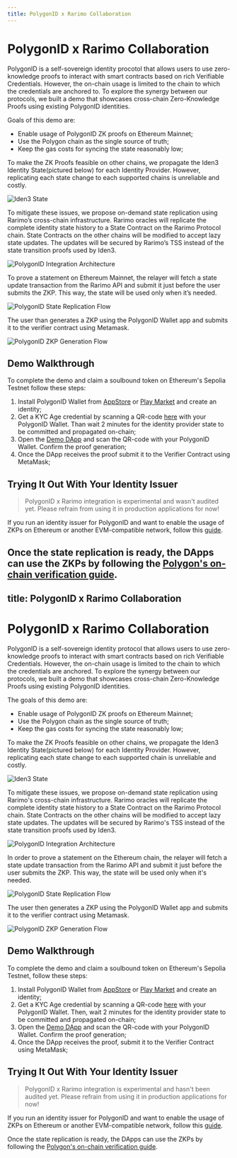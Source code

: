 ```yaml
---
title: PolygonID x Rarimo Collaboration
---
```


# PolygonID x Rarimo Collaboration
PolygonID is a self-sovereign identity procotol that allows users to use zero-knowledge proofs to interact with smart contracts based on rich Verifiable Credentials. However, the on-chain usage is limited to the chain to which the credentials are anchored to. To explore the synergy between our protocols, we built a demo that showcases cross-chain Zero-Knowledge Proofs using existing PolygonID identities.

Goals of this demo are:
- Enable usage of PolygonID ZK proofs on Ethereum Mainnet;
- Use the Polygon chain as the single source of truth;
- Keep the gas costs for syncing the state reasonably low;

To make the ZK Proofs feasible on other chains, we propagate the Iden3 Identity State(pictured below) for each Identity Provider. However, replicating each state change to each supported chains is unreliable and costly.

![Iden3 State](/img/iden3-state.png)

To mitigate these issues, we propose on-demand state replication using Rarimo’s cross-chain infrastructure. Rarimo oracles will replicate the complete identity state history to a State Contract on the Rarimo Protocol chain. State Contracts on the other chains will be modified to accept lazy state updates. The updates will be secured by Rarimo’s TSS instead of the state transition proofs used by Iden3.

![PolygonID Integration Architecture](/img/polygon-id-integration.png)

To prove a statement on Ethereum Mainnet, the relayer will fetch a state update transaction from the Rarimo API and submit it just before the user submits the ZKP. This way, the state will be used only when it’s needed.

![PolygonID State Replication Flow](/img/polygon-id-state-replication.png)

The user than generates a ZKP using the PolygonID Wallet app and submits it to the verifier contract using Metamask.

![PolygonID ZKP Generation Flow](/img/polygon-id-zkp-flow.png)



## Demo Walkthrough

To complete the demo and claim a soulbound token on Ethereum's Sepolia Testnet follow these steps:
1. Install PolygonID Wallet from [AppStore](https://apps.apple.com/us/app/polygon-id/id1629870183) or [Play Market](https://play.google.com/store/apps/details?id=com.polygonid.wallet&hl=en_US) and create an identity;
2. Get a KYC Age credential by scanning a QR-code [here](https://admin-panel.polygon.mainnet-beta.rarimo.com/credentials/scan-link/ade26bde-af43-445b-be72-907693fe6cfd) with your PolygonID Wallet. Than wait 2 minutes for the identity provider state to be committed and propagated on-chain;
3. Open the [Demo DApp](https://polygon.mainnet-beta.rarimo.com/) and scan the QR-code with your PolygonID Wallet. Confirm the proof generation;
4. Once the DApp receives the proof submit it to the Verifier Contract using MetaMask;

## Trying It Out With Your Identity Issuer

>PolygonID x Rarimo integration is experimental and wasn't audited yet. Please refrain from using it in production applications for now!

If you run an identity issuer for PolygonID and want to enable the usage of ZKPs on Ethereum or another EVM-compatible network, follow this [guide](/how-to-guides/polygon-id-state-replication).

Once the state replication is ready, the DApps can use the ZKPs by following the [Polygon's on-chain verification guide](https://0xpolygonid.github.io/tutorials/verifier/on-chain-verification/overview/#on-chain-verification-flow).
---
title: PolygonID x Rarimo Collaboration
---

# PolygonID x Rarimo Collaboration
PolygonID is a self-sovereign identity protocol that allows users to use zero-knowledge proofs to interact with smart contracts based on rich Verifiable Credentials. However, the on-chain usage is limited to the chain to which the credentials are anchored. To explore the synergy between our protocols, we built a demo that showcases cross-chain Zero-Knowledge Proofs using existing PolygonID identities.

The goals of this demo are:
- Enable usage of PolygonID ZK proofs on Ethereum Mainnet;
- Use the Polygon chain as the single source of truth;
- Keep the gas costs for syncing the state reasonably low;

To make the ZK Proofs feasible on other chains, we propagate the Iden3 Identity State(pictured below) for each Identity Provider. However, replicating each state change to each supported chain is unreliable and costly.

![Iden3 State](/img/iden3-state.png)

To mitigate these issues, we propose on-demand state replication using Rarimo's cross-chain infrastructure. Rarimo oracles will replicate the complete identity state history to a State Contract on the Rarimo Protocol chain. State Contracts on the other chains will be modified to accept lazy state updates. The updates will be secured by Rarimo's TSS instead of the state transition proofs used by Iden3.

![PolygonID Integration Architecture](/img/polygon-id-integration.png)

In order to prove a statement on the Ethereum chain, the relayer will fetch a state update transaction from the Rarimo API and submit it just before the user submits the ZKP. This way, the state will be used only when it's needed.

![PolygonID State Replication Flow](/img/polygon-id-state-replication.png)

The user then generates a ZKP using the PolygonID Wallet app and submits it to the verifier contract using Metamask.

![PolygonID ZKP Generation Flow](/img/polygon-id-zkp-flow.png)

## Demo Walkthrough

To complete the demo and claim a soulbound token on Ethereum's Sepolia Testnet, follow these steps:
1. Install PolygonID Wallet from [AppStore](https://apps.apple.com/us/app/polygon-id/id1629870183) or [Play Market](https://play.google.com/store/apps/details?id=com.polygonid.wallet&hl=en_US) and create an identity;
2. Get a KYC Age credential by scanning a QR-code [here](https://admin-panel.polygon.mainnet-beta.rarimo.com/credentials/scan-link/ade26bde-af43-445b-be72-907693fe6cfd) with your PolygonID Wallet. Then, wait 2 minutes for the identity provider state to be committed and propagated on-chain;
3. Open the [Demo DApp](https://polygon.mainnet-beta.rarimo.com/) and scan the QR-code with your PolygonID Wallet. Confirm the proof generation;
4. Once the DApp receives the proof, submit it to the Verifier Contract using MetaMask;

## Trying It Out With Your Identity Issuer

>PolygonID x Rarimo integration is experimental and hasn't been audited yet. Please refrain from using it in production applications for now!

If you run an identity issuer for PolygonID and want to enable the usage of ZKPs on Ethereum or another EVM-compatible network, follow this [guide](/how-to-guides/polygon-id-state-replication).

Once the state replication is ready, the DApps can use the ZKPs by following the [Polygon's on-chain verification guide](https://0xpolygonid.github.io/tutorials/verifier/on-chain-verification/overview/#on-chain-verification-flow).
